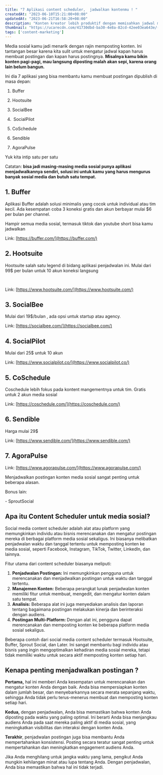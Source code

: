 ```yaml
---
title: "7 Aplikasi content scheduler,  jadwalkan kontenmu ! "
createdAt: "2023-06-10T15:21:00+08:00"
updatedAt: "2023-06-21T16:58:20+08:00"
description: "Konten kreator lebih produktif dengan memisahkan jadwal membuat konten dan postingnya. Buat posting kamu jadi otomatis!"
thumbnail: "https://ucarecdn.com/41730dbd-ba30-4e8a-82cd-42ee03ea643e/-/preview/500x500/-/quality/smart/-/format/auto/"
tags: ['content-marketing']
---
```

Media sosial kamu jadi menarik dengan rajin memposting konten. Ini tantangan besar karena kita sulit untuk mengatur jadwal kapan harus membuat postingan dan kapan harus postingnya. **Misalnya kamu bikin konten pagi-pagi, mau langsung diposting malah akan sepi, karena orang lain belum bangun.**

Ini dia 7 aplikasi yang bisa membantu kamu membuat postingan dipublish di masa depan:

1. Buffer

2. Hootsuite

3. SocialBee

4.  SocialPilot

5. CoSchedule

6. Sendible

7. AgoraPulse

Yuk kita intip satu per satu

Catatan: **bisa jadi masing-masing media sosial punya aplikasi menjadwalkannya sendiri, solusi ini untuk kamu yang harus mengurus banyak sosial media dan butuh satu tempat.**

## 1. Buffer

Aplikasi Buffer adalah solusi minimalis yang cocok untuk individual atau tim kecil. Ada kesempatan coba 3 koneksi gratis dan akun berbayar mulai $6 per bulan per channel.

Hampir semua media sosial, termasuk tiktok dan youtube short bisa kamu jadwalkan

<Media src="https://ucarecdn.com/24ccdd25-b75c-4e23-8969-7666e37c94ee/" text="ilustrasi 7 aplikasi content scheduler jadwalkan kontenmu" />

Link: [https://buffer.com/](https://buffer.com/)

## 2. Hootsuite

Hootsuite salah satu legend di bidang aplikasi penjadwalan ini. Mulai dari 99$ per bulan untuk 10 akun koneksi langsung

<Media src="https://ucarecdn.com/c4c1c03f-ef0c-4e7b-a25e-70e0f5013a62/" text="ilustrasi 7 aplikasi content scheduler jadwalkan kontenmu" />﻿

Link: [https://www.hootsuite.com/](https://www.hootsuite.com/)

## 3. SocialBee

Mulai dari 19$/bulan , ada opsi untuk startup atau agency.

<Media src="https://ucarecdn.com/a30eec02-d5d3-49a6-8b13-e80afe986046/" text="ilustrasi 7 aplikasi content scheduler jadwalkan kontenmu" />

Link: [https://socialbee.com/](https://socialbee.com/)

## 4. SocialPilot

Mulai dari 25$ untuk 10 akun

<Media src="https://ucarecdn.com/07e4ff08-73d6-419b-b321-cdc0329cb3ee/" text="ilustrasi 7 aplikasi content scheduler jadwalkan kontenmu" />

Link: [https://www.socialpilot.co/](https://www.socialpilot.co/)

## 5. CoSchedule

Coschedule lebih fokus pada kontent mangementnya untuk tim. Gratis untuk 2 akun media sosial

<Media src="https://ucarecdn.com/df58f78a-a696-4bf0-93e5-461178d15397/" text="ilustrasi 7 aplikasi content scheduler jadwalkan kontenmu" />

Link: [https://coschedule.com/](https://coschedule.com/)

## 6. Sendible

Harga mulai 29$

<Media src="https://ucarecdn.com/698ccf5f-8d48-403d-9c7e-7a3a52244f71/" text="ilustrasi 7 aplikasi content scheduler jadwalkan kontenmu" />

Link: [https://www.sendible.com/](https://www.sendible.com/)

## 7. AgoraPulse

<Media src="https://ucarecdn.com/78b10197-485e-4732-b8d7-ff0dc9aed71f/" text="ilustrasi 7 aplikasi content scheduler jadwalkan kontenmu" />

Link: [https://www.agorapulse.com/](https://www.agorapulse.com/)

Menjadwalkan postingan konten media sosial sangat penting untuk beberapa alasan.

Bonus lain:

\- SproutSocial

## Apa itu Content Scheduler untuk media sosial?

Social media content scheduler adalah alat atau platform yang memungkinkan individu atau bisnis merencanakan dan mengatur postingan mereka di berbagai platform media sosial sekaligus. Ini biasanya melibatkan penjadwalan waktu dan tanggal tertentu untuk memposting konten ke media sosial, seperti Facebook, Instagram, TikTok, Twitter, LinkedIn, dan lainnya.

Fitur utama dari content scheduler biasanya meliputi:

1. **Penjadwalan Postingan:** Ini memungkinkan pengguna untuk merencanakan dan menjadwalkan postingan untuk waktu dan tanggal tertentu.
2. **Manajemen Konten:** Beberapa perangkat lunak penjadwalan konten memiliki fitur untuk membuat, mengedit, dan mengatur konten dalam satu tempat.
3. **Analisis:** Beberapa alat ini juga menyediakan analisis dan laporan tentang bagaimana postingan melakukan kinerja dan berinteraksi dengan audiens.
4. **Postingan Multi-Platform:** Dengan alat ini, pengguna dapat merencanakan dan memposting konten ke beberapa platform media sosial sekaligus.

Beberapa contoh dari social media content scheduler termasuk Hootsuite, Buffer, Sprout Social, dan Later. Ini sangat membantu bagi individu atau bisnis yang ingin mengoptimalkan kehadiran media sosial mereka, tetapi tidak memiliki waktu untuk secara aktif memposting konten setiap hari.

## Kenapa penting menjadwalkan postingan ?

**Pertama,** hal ini memberi Anda kesempatan untuk merencanakan dan mengatur konten Anda dengan baik. Anda bisa mempersiapkan konten dalam jumlah besar, dan menyebarkannya secara merata sepanjang waktu, sehingga Anda tidak perlu terus-menerus membuat dan memposting konten setiap hari.

**Kedua,** dengan penjadwalan, Anda bisa memastikan bahwa konten Anda diposting pada waktu yang paling optimal. Ini berarti Anda bisa menjangkau audiens Anda pada saat mereka paling aktif di media sosial, yang meningkatkan visibilitas dan interaksi dengan konten Anda.

**Terakhir**, penjadwalan postingan juga bisa membantu Anda mempertahankan konsistensi. Posting secara teratur sangat penting untuk mempertahankan dan meningkatkan engagement audiens Anda.

Jika Anda menghilang untuk jangka waktu yang lama, pengikut Anda mungkin kehilangan minat atau lupa tentang Anda. Dengan penjadwalan, Anda bisa memastikan bahwa hal ini tidak terjadi.